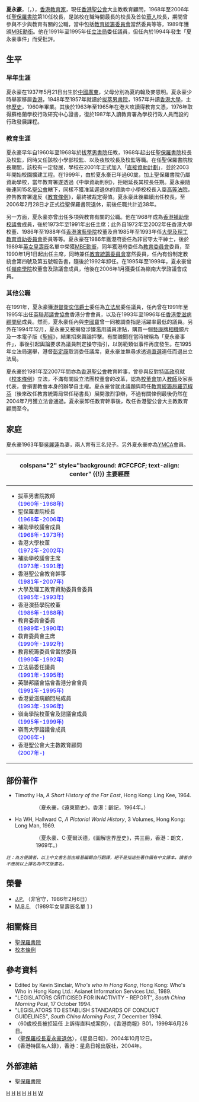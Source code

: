 {{Infobox Officeholder
| name = 夏永豪
| original_name = Timothy Ha Wing-ho
| honorific-suffix = {{postnominals|country=GBR|size=100%|MBE|JP}}
| image =
| office = [[香港立法局|香港立法局]]議員
| term_start = 1991年10月9日
| term_end = 1995年7月31日
| constituency = 港督委任
| appointed = [[衛奕信|衛奕信爵士]]
| birth_date = {{Birth date and age|1937|5|21}}
| birth_place = {{ROC-1928}}[[廣東省_(中華民國)|廣東省]][[廣州市_(中華民國)|廣州市]]
| death_date =
| death_place =
| nationality = {{CNHK}}
| educate =
* 香港大學教育文憑
* 香港大學榮譽文學士
}}
'''夏永豪'''，{{small|[[MBE|MBE]]，[[太平紳士|JP]]}}（{{lang-en|'''Timothy Ha Wing-ho'''}}，{{bd|1937年|5月21日|||H}}），[[香港|香港]][[教育家|教育家]]，現任[[香港聖公會|香港聖公會]]大主教教育顧問，1968年至2006年任[[聖保羅書院|聖保羅書院]]第10任校長，是該校在職時間最長的校長及首位[[華人|華人]]校長，期間曾參與不少與教育有關的公職，當中包括[[教育統籌委員會|教育統籌委員會]]當然委員等等，1989年獲頒[[MBE|MBE勳銜]]。他在1991年至1995年任[[立法局|立法局]]委任議員，但任內於1994年發生「夏永豪事件」而受批評。

==生平==
===早年生涯===
夏永豪在1937年5月21日出生於[[中國|中國]][[廣東|廣東]]，父母分別為夏約翰及麥恩明。夏永豪少時舉家移居[[香港|香港]]，1948年至1957年就讀於[[拔萃男書院|拔萃男書院]]，1957年升讀[[香港大學|香港大學]]，主修[[歷史|歷史]]，1960年畢業。其後於1963年至1965年在港大攻讀得教育文憑，1976年取得蘇格蘭學校行政研究中心證書，復於1987年入讀教育署為學校行政人員而設的行政發展課程。

===教育生涯===
夏永豪早年自1960年至1968年於[[拔萃男書院|拔萃男書院]]任教，1968年起出任[[聖保羅書院|聖保羅書院]]校長及校監，同時又任該校小學部校監、以及夜校校長及校監等職。在任聖保羅書院校長期間，該校有一定發展，學校在2001年正式加入「[[直接資助計劃|直接資助計劃]]」，並於2003年開始校園擴建工程。在1999年，由於夏永豪已年過60歲，加上聖保羅書院仍屬資助學校，當年教育署遂透過《中學資助則例》，拒絕延長其校長任期。夏永豪隨後連同15名[[聖公會|聖公會]]轄下，同樣不獲准延遲退休的資助中小學校校長入稟[[香港高等法院|高等法院]]，控告教育署違反《[[教育條例|教育條例]]》，最終被裁定得值。夏永豪此後繼續出任校長，至2006年2月28日才正式從聖保羅書院退休，前後任職共計近38年。

另一方面，夏永豪亦曾出任多項與教育有關的公職。他在1968年成為[[香港補助學校議會|香港補助學校議會]]成員，後於1973年至1991年出任主席；此外自1972年至2002年任香港大學校董、1986年至1988年任[[香港演藝學院|香港演藝學院]]校董及自1985年至1993年任[[大學教育資助委員會|大學及理工教育資助委員會]]委員等等。夏永豪在1986年獲港府委任為非官守太平紳士，後於1989年[[英女皇壽辰|英女皇壽辰]]名單中榮獲[[MBE|MBE勳銜]]，同年獲港府委任為[[香港教育委員會|教育委員會]]委員，至1990年1月1日起出任主席，同時兼任[[教育統籌委員會|教育統籌委員會]]當然委員，任內有份制定教統會第四號及第五號報告書，隨後於1992年卸任。在1995年至1999年，夏永豪曾任[[嶺南大學_(香港)|嶺南學院]]校董會及諮議會成員，他後在2006年1月獲委任為嶺南大學諮議會成員。

===其他公職===
在1991年，夏永豪獲[[港督|港督]][[衛奕信|衛奕信爵士]]委任為[[立法局|立法局]]委任議員，任內曾在1991年至1995年出任[[英聯邦議會協會|英聯邦議會協會]]香港分會會員，以及在1993年至1996年任[[香港愛滋病顧問局|香港愛滋病顧問局]]成員。然而，夏永豪任內與[[李國寶|李國寶]]曾一同被調查指是活躍率最低的議員。另外在1994年12月，夏永豪又被揭發涉嫌濫用議員津貼，購買一個[[藝康|藝康牌]][[相機|相機]]鏡片及一本電子版《[[聖經|聖經]]》，結果招來輿論抨擊。有關醜聞在當時被稱為「夏永豪事件」，事後引起輿論要求為議員制定操守指引，以防範類似事件再度發生。在1995年立法局選舉，港督[[彭定康|彭定康]]取消委任議席，夏永豪並無尋求透過[[直選|直選]]連任而退出立法局。

夏永豪於1981年至2007年間亦為[[香港聖公會|香港聖公會]]教育幹事，曾參與反對[[香港特別行政區政府|特區政府]]就《[[校本條例|校本條例]]》立法，不滿有關設立法團校董會的改革，認為[[校董會|校董會]]加入[[教師|教師]]及家長代表，會損害教會本身的辦學自主權。夏永豪曾就此議題與時任[[教育統籌局|教育統籌局]][[羅范椒芬|羅范椒芬]]（後來改任教育統籌局常任秘書長）展開激烈爭辯，不過有關條例最後仍然在2004年7月獲立法會通過。夏永豪卸任教育幹事後，改任香港聖公會大主教教育顧問至今。

==家庭==
夏永豪1963年娶[[吳麗蓮|吳麗蓮]]為妻，兩人育有三名兒子。另外夏永豪亦為[[YMCA|YMCA]]會員。

<!-- 學經歷信息框開始 -->
{| class="infobox bordered" style="width: 17em; font-size: 90%; text-align: left; float:right;" cellpadding="3"
|-
! colspan="2" style="background: #CFCFCF; text-align: center" {{!}} 主要經歷
|- 
| colspan="2" style="font-size: 90%" |<div style="text-align: left">
* 拔萃男書院教師<br><span style="color: blue;">(1960年-1968年)</span>
* 聖保羅書院校長<br><span style="color: blue;">(1968年-2006年)</span>
* 補助學校議會成員<br><span style="color: blue;">(1968年-1973年)</span>
* 香港大學校董<br><span style="color: blue;">(1972年-2002年)</span>
* 補助學校議會主席<br><span style="color: blue;">(1973年-1991年)</span>
* 香港聖公會教育幹事<br><span style="color: blue;">(1981年-2007年)</span>
* 大學及理工教育資助委員會委員<br><span style="color: blue;">(1985年-1993年)</span>
* 香港演藝學院校董<br><span style="color: blue;">(1986年-1988年)</span>
* 教育委員會委員<br><span style="color: blue;">(1989年-1990年)</span>
* 教育委員會主席<br><span style="color: blue;">(1990年-1992年)</span>
* 教育統籌委員會當然委員<br><span style="color: blue;">(1990年-1992年)</span>
* 立法局委任議員<br><span style="color: blue;">(1991年-1995年)</span>
* 英聯邦議會協會香港分會會員<br><span style="color: blue;">(1991年-1995年)</span>
* 香港愛滋病顧問局成員<br><span style="color: blue;">(1993年-1996年)</span>
* 嶺南學院校董會及諮議會成員<br><span style="color: blue;">(1995年-1999年)</span>
* 嶺南大學諮議會成員<br><span style="color: blue;">(2006年-)</span>
* 香港聖公會大主教教育顧問<br><span style="color: blue;">(2007年-)</span>
</div>
|}

==部份著作==
* Timothy Ha, ''A Short History of the Far East'', Hong Kong: Ling Kee, 1964.
::（夏永豪，《遠東簡史》，香港：齡記，1964年。）
* Ha WH, Hallward C, ''A Pictorial World History'', 3 Volumes, Hong Kong: Long Man, 1969.
::（夏永豪、C·夏爾沃德，《圖解世界歷史》，共三冊，香港：朗文，1969年。）

<small>''註：為方便讀者，以上中文書名皆由維基編輯自行翻譯，絕不是指這些著作備有中文譯本，讀者亦不應視以上譯名為中文版書名。''</small>

==榮譽==
* [[太平紳士|J.P.]] （非官守，1986年2月6日）
* [[MBE|M.B.E.]] （1989年女皇壽辰名單 [http://www.london-gazette.co.uk/issues/51772/supplements/17] {{WebCite|url=https://www.webcitation.org/6CcCEf8ju?url=http://www.london-gazette.co.uk/issues/51772/supplements/17 |date=20121202173348 |dateformat=iso }}）

==相關條目==
*[[聖保羅書院|聖保羅書院]]
*[[校本條例|校本條例]]

==參考資料==
<div class="references-small">
* Edited by Kevin Sinclair, ''Who's who in Hong Kong'', Hong Kong: Who's Who in Hong Kong Ltd.: Asianet Information Services Ltd., 1989.
* "LEGISLATORS CRITICISED FOR INACTIVITY - REPORT", ''South China Morning Post'', 17 October 1994.
* "LEGISLATORS TO ESTABLISH STANDARDS OF CONDUCT GUIDELINES", ''South China Morning Post'', 7 December 1994.
* 〈60歲校長被拒延任 上訴得直料成案例〉，《香港商報》B01，1999年6月26日。
*〈[https://web.archive.org/web/20110612101321/http://www.singtao.com/archive/fullstory.asp?andor=or&year1=2004&month1=7&day1=1&year2=2004&month2=10&day2=20&category=g&id=20041012g01&keyword1=&keyword2= 聖保羅校長夏永豪退休]〉，《星島日報》，2004年10月12日。
* 《香港特區名人錄》，香港：星島日報出版社，2004年。
</div>

==外部連結==
*[http://www.spc.edu.hk/ 聖保羅書院] {{Wayback|url=http://www.spc.edu.hk/ |date=20200617142133 }}

{{start box}}
{{S-aca}}
{{s-before|[[韋爾思|韋爾思]]<br />（代校長）}}
{{s-title|[[聖保羅書院|聖保羅書院]]校長<br /><small>第10任（1968—2006）</small>}}
{{s-after|[[甘納德|甘納德博士]]}}
{{end box}}

{{香港立法局議員 (1991-1995)}}
{{聖保羅書院}}

[[Category:MBE勳銜|H]]
[[Category:前香港立法局議員|H]]
[[Category:香港大學校友|H]]
[[Category:聖保羅書院校長|H]]
[[Category:香港聖公宗教徒|H]]
[[Category:拔萃男書院校友|H]]
[[Category:夏姓|W]]